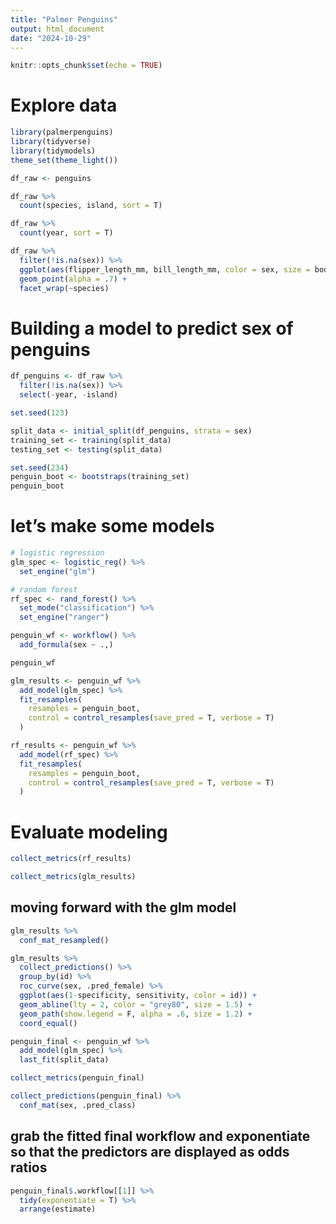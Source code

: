 ```yaml
---
title: "Palmer Penguins"
output: html_document
date: "2024-10-29"
---
```


```r
knitr::opts_chunk$set(echo = TRUE)
```

# Explore data

```r
library(palmerpenguins)
library(tidyverse)
library(tidymodels)
theme_set(theme_light())

df_raw <- penguins
```

```r
df_raw %>% 
  count(species, island, sort = T)

df_raw %>% 
  count(year, sort = T)

df_raw %>% 
  filter(!is.na(sex)) %>% 
  ggplot(aes(flipper_length_mm, bill_length_mm, color = sex, size = body_mass_g)) +
  geom_point(alpha = .7) + 
  facet_wrap(~species)

```

# Building a model to predict sex of penguins
```r
df_penguins <- df_raw %>% 
  filter(!is.na(sex)) %>% 
  select(-year, -island)

set.seed(123)

split_data <- initial_split(df_penguins, strata = sex)
training_set <- training(split_data)
testing_set <- testing(split_data)

set.seed(234)
penguin_boot <- bootstraps(training_set)
penguin_boot

```

# let's make some models
```r
# logistic regression
glm_spec <- logistic_reg() %>% 
  set_engine("glm")

# random forest
rf_spec <- rand_forest() %>% 
  set_mode("classification") %>% 
  set_engine("ranger")

```

```r
penguin_wf <- workflow() %>% 
  add_formula(sex ~ .,)

penguin_wf
```

```r
glm_results <- penguin_wf %>% 
  add_model(glm_spec) %>% 
  fit_resamples(
    resamples = penguin_boot,
    control = control_resamples(save_pred = T, verbose = T)
  )

rf_results <- penguin_wf %>% 
  add_model(rf_spec) %>% 
  fit_resamples(
    resamples = penguin_boot,
    control = control_resamples(save_pred = T, verbose = T)
  )

```

# Evaluate modeling
```r
collect_metrics(rf_results)

collect_metrics(glm_results)
```

## moving forward with the glm model
```r
glm_results %>% 
  conf_mat_resampled()
```

```r
glm_results %>% 
  collect_predictions() %>% 
  group_by(id) %>% 
  roc_curve(sex, .pred_female) %>% 
  ggplot(aes(1-specificity, sensitivity, color = id)) + 
  geom_abline(lty = 2, color = "grey80", size = 1.5) +
  geom_path(show.legend = F, alpha = .6, size = 1.2) +
  coord_equal()
```

```r
penguin_final <- penguin_wf %>% 
  add_model(glm_spec) %>% 
  last_fit(split_data)

collect_metrics(penguin_final)
```

```r
collect_predictions(penguin_final) %>% 
  conf_mat(sex, .pred_class)
```

## grab the fitted final workflow and exponentiate so that the predictors are displayed as odds ratios
```r
penguin_final$.workflow[[1]] %>% 
  tidy(exponentiate = T) %>% 
  arrange(estimate)

```








